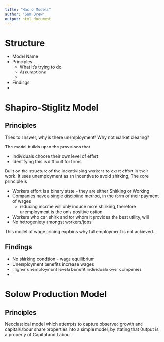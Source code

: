 ```yaml
---
title: "Macro Models"
author: "Sam Drew"
output: html_document
---
```


# Structure

- Model Name
- Principles
	+ What it's trying to do
	+ Assumptions
	+ 
- Findings
- 

# Shapiro-Stiglitz Model

## Principles

Tries to answer, why is there unemployment? Why not market clearing?

The model builds upon the provisions that 

- Individuals choose their own level of effort
- Identifying this is difficult for firms

Built on the structure of the incentivising workers to exert effort in their work. It uses unemployment as an incentive to avoid shirking,  The core principle is 

- Workers effort is a binary state - they are either Shirking or Working
- Companies have a single discipline method, in the form of their payment of wages
	+ reducing income will only induce more shirking, therefore unemployment is the only positive option
- Workers who can shirk and for whom it provides the best utility, will
- No hetrogeniety amongst workers/jobs

This model of wage pricing explains why full employment is not achieved.

## Findings

- No shirking condition - wage equilibrium
- Unemployment benefits increase wages
- Higher unemployment levels benefit individuals over companies
- 

## 

# Solow Production Model

## Principles 

Neoclassical model which attempts to capture observed growth and capital/labour share properties into a simple model, by stating that Output is a property of Capital and Labour.

